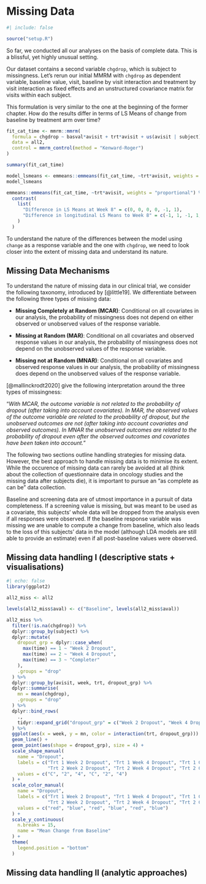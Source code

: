# Missing Data

```r
#| include: false

source("setup.R")
```

So far, we conducted all our analyses on the basis of complete data. This is a blissful, yet highly unusual setting.

Our dataset contains a second variable `chgdrop`, which is subject to missingness. Let's rerun our initial MMRM with `chgdrop` as dependent variable, baseline value, visit, baseline by visit interaction and treatment by visit interaction as fixed effects and an unstructured covariance matrix for visits within each subject.

This formulation is very similar to the one at the beginning of the former chapter. How do the results differ in terms of LS Means of change from baseline by treatment arm over time?

```r
fit_cat_time <- mmrm::mmrm(
  formula = chgdrop ~ basval*avisit + trt*avisit + us(avisit | subject),
  data = all2,
  control = mmrm_control(method = "Kenward-Roger")
)

summary(fit_cat_time)

model_lsmeans <- emmeans::emmeans(fit_cat_time, ~trt*avisit, weights = "proportional")
model_lsmeans

emmeans::emmeans(fit_cat_time, ~trt*avisit, weights = "proportional") %>% 
  contrast(
    list(
      "Difference in LS Means at Week 8" = c(0, 0, 0, 0, -1, 1),
      "Difference in longitudinal LS Means to Week 8" = c(-1, 1, -1, 1, -1, 1)/3
    )
  )
```

To understand the nature of the differences between the model using `change` as a response variable and the one with `chgdrop`, we need to look closer into the extent of missing data and understand its nature.

## Missing Data Mechanisms

To understand the nature of missing data in our clinical trial, we consider the following taxonomy, introduced by [@little19]. We differentiate between the following three types of missing data:

-   **Missing Completely at Random (MCAR)**: Conditional on all covariates in our analysis, the probability of missingness does not depend on either observed or unobserved values of the response variable.

-   **Missing at Random (MAR)**: Conditional on all covariates and observed response values in our analysis, the probability of missingness does not depend on the unobserved values of the response variable.

-   **Missing not at Random (MNAR)**: Conditional on all covariates and observed response values in our analysis, the probability of missingness does depend on the unobserved values of the response variable.

[@mallinckrodt2020] give the following interpretation around the three types of missingness:

"*With MCAR, the outcome variable is not related to the probability of dropout (after taking into account covariates). In MAR, the observed values of the outcome variable are related to the probability of dropout, but the unobserved outcomes are not (after taking into account covariates and observed outcomes). In MNAR the unobserved outcomes are related to the probability of dropout even after the observed outcomes and covariates have been taken into account.*"

The following two sections outline handling strategies for missing data. However, the best approach to handle missing data is to minimise its extent. While the occurence of missing data can rarely be avoided at all (think about the collection of questionnaire data in oncology studies and the missing data after subjects die), it is important to pursue an "as complete as can be" data collection.

Baseline and screening data are of utmost importance in a pursuit of data completeness. If a screening value is missing, but was meant to be used as a covariate, this subjects' whole data will be dropped from the analysis even if all responses were observed. If the baseline response variable was missing we are unable to compute a change from baseline, which also leads to the loss of this subjects' data in the model (although LDA models are still able to provide an estimate) even if all post-baseline values were observed.

## Missing data handling I (descriptive stats + visualisations)

```r
#| echo: false
library(ggplot2)

all2_miss <- all2

levels(all2_miss$aval) <- c("Baseline", levels(all2_miss$aval))

all2_miss %>% 
  filter(!is.na(chgdrop)) %>% 
  dplyr::group_by(subject) %>% 
  dplyr::mutate(
    dropout_grp = dplyr::case_when(
      max(time) == 1 ~ "Week 2 Dropout",
      max(time) == 2 ~ "Week 4 Dropout",
      max(time) == 3 ~ "Completer"
    ),
    .groups = "drop"
  ) %>% 
  dplyr::group_by(avisit, week, trt, dropout_grp) %>% 
  dplyr::summarise(
    mn = mean(chgdrop),
    .groups = "drop"
  ) %>% 
  dplyr::bind_rows(
    .,
    tidyr::expand_grid("dropout_grp" = c("Week 2 Dropout", "Week 4 Dropout", "Completer"), "trt" = c("1", "2"), avisit = "Baseline", week = 0, "mn" = 0)
  ) %>% 
  ggplot(aes(x = week, y = mn, color = interaction(trt, dropout_grp))) +
  geom_line() +
  geom_point(aes(shape = dropout_grp), size = 4) +
  scale_shape_manual(
    name = "Dropout", 
    labels = c("Trt 1 Week 2 Dropout", "Trt 1 Week 4 Dropout", "Trt 1 Completer",
               "Trt 2 Week 2 Dropout", "Trt 2 Week 4 Dropout", "Trt 2 Completer"),
    values = c("C", "2", "4", "C", "2", "4")
  ) +
  scale_color_manual(
    name = "Dropout",
    labels = c("Trt 1 Week 2 Dropout", "Trt 1 Week 4 Dropout", "Trt 1 Completer",
               "Trt 2 Week 2 Dropout", "Trt 2 Week 4 Dropout", "Trt 2 Completer"),
    values = c("red", "blue", "red", "blue", "red", "blue")
  ) +
  scale_y_continuous(
    n.breaks = 15,
    name = "Mean Change from Baseline"
  ) +
  theme(
    legend.position = "bottom"
  )
```

## Missing data handling II (analytic approaches)
